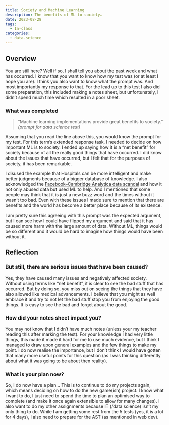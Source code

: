 ```yaml
---
title: Society and Machine Learning
description: The benefits of ML to society…
date: 2023-08-28
tags:
  - In-class
categories:
  - data-science
---
```


## Overview

You are still here? Well if so, I shall tell you about the past week and what has occurred. I know that you want to know how my test was (or at least I hope you are). I think you also want to know what the prompt was. And most importantly my response to that. For the lead up to this test I also did some preparation, this included making a notes sheet, but unfortunately, I didn’t spend much time which resulted in a poor sheet.

### What was completed

> “Machine learning implementations provide great benefits to society.” *(prompt for data science test)*

Assuming that you read the line above this, you would know the prompt for my test. For this term’s extended response task, I needed to decide on how important ML is to society. I ended up saying how it is a “net benefit” for society because of all the really good things that have occurred. I did know about the issues that have occurred, but I felt that for the purposes of society, it has been remarkable. 

I disused the example that Hospitals can be more intelligent and make better judgments because of a bigger database of knowledge. I also acknowledged the [Facebook–Cambridge Analytica data scandal](https://en.wikipedia.org/wiki/Facebook%E2%80%93Cambridge_Analytica_data_scandal) and how it not only abused data but used ML to help. And I mentioned that some people may think that it is just a new buzz word and the times without it wasn’t too bad. Even with these issues I made sure to mention that there are benefits and the world has become a better place because of its existence.

I am pretty sure this agreeing with this prompt was the expected argument, but I can see how I could have flipped my argument and said that it has caused more harm with the large amount of data. Without ML, things would be so different and it would be hard to imagine how things would have been without it.

## Reflection

### But still, there are serious issues that have been caused?

Yes, they have caused many issues and negatively affected society. Without using terms like “net benefit”, it is clear to see the bad stuff that has occurred. But by doing so, you miss out on seeing the things that they have also allowed like medical advancements. I believe that you might as well embrace it and try to not let the bad stuff stop you from enjoying the good things. It is easy to see the bad and forget about the good.

### How did your notes sheet impact you?

You may not know that I didn’t have much notes (unless your my teacher reading this after marking the test). For your knowledge I had very little things, this made it made it hard for me to use much evidence, but I think I managed to draw upon general examples and the few things to make my point. I do now realise the importance, but I don’t think I would have gotten that many more useful points for this question (as I was thinking differently about what it was going to be about then reality).

### What is your plan now?

So, I do now have a plan… This is to continue to do my projects again, which means deciding on how to do the new game(ish) project. I know what I want to do, I just need to spend the time to plan an optimised way to complete (and make it once again extensible to allow for many changes). I also want to do my other assignments because IT (/data science) isn’t my only thing to do. While I am getting some rest from the 5 tests (yes, it is a lot for 4 days), I also need to prepare for the AST (as mentioned in web dev).
